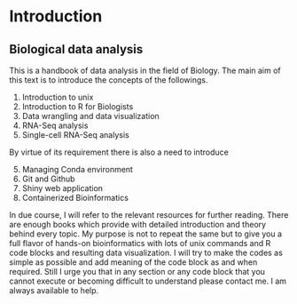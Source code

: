 # Introduction {.unnumbered}

## Biological data analysis

This is a handbook of data analysis in the field of Biology. The main aim of this text is to introduce the concepts of the followings.

1. Introduction to unix
2. Introduction to R for Biologists
3. Data wrangling and data visualization
3. RNA-Seq analysis
4. Single-cell RNA-Seq analysis

By virtue of its requirement there is also a need to introduce

5. Managing Conda environment
6. Git and Github
7. Shiny web application
8. Containerized Bioinformatics

In due course, I will refer to the relevant resources for further reading. There are enough books which provide with detailed introduction and theory behind every topic. My purpose is not to repeat the same but to give you a full flavor of hands-on bioinformatics with lots of unix commands and R code blocks and resulting data visualization. I will try to make the codes as simple as possible and add meaning of the code block as and when required. Still I urge you that in any section or any code block that you cannot execute or becoming difficult to understand please contact me. I am always available to help.
